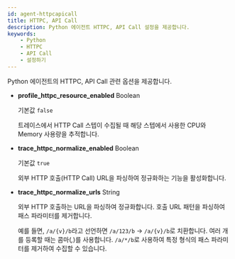 ```yaml
---
id: agent-httpcapicall
title: HTTPC, API Call
description: Python 에이전트 HTTPC, API Call 설정을 제공합니다.
keywords:
    - Python
    - HTTPC
    - API Call
    - 설정하기
---
```


Python 에이전트의 HTTPC, API Call 관련 옵션을 제공합니다.

* **profile_httpc_resource_enabled** <span class='type'>Boolean</span>

  기본값 `false`

  트레이스에서 HTTP Call 스텝이 수집될 때 해당 스텝에서 사용한 CPU와 Memory 사용량을 추적합니다.

* **trace_httpc_normalize_enabled** <span class='type'>Boolean</span>

  기본값 `true`

  외부 HTTP 호출(HTTP Call) URL을 파싱하여 정규화하는 기능을 활성화합니다. 

* **trace_httpc_normalize_urls** <span class='type'>String</span>

  외부 HTTP 호출하는 URL을 파싱하여 정규화합니다. 호출 URL 패턴을 파싱하여 패스 파라미터를 제거합니다. 
  
  예를 들면, `/a/{v}/b`라고 선언하면 `/a/123/b` → `/a/{v}/b`로 치환합니다. 여러 개를 등록할 때는 콤마(*,*)를 사용합니다. `/a/*/b`로 사용하여 특정 형식의 패스 파라미터를 제거하여 수집할 수 있습니다.      